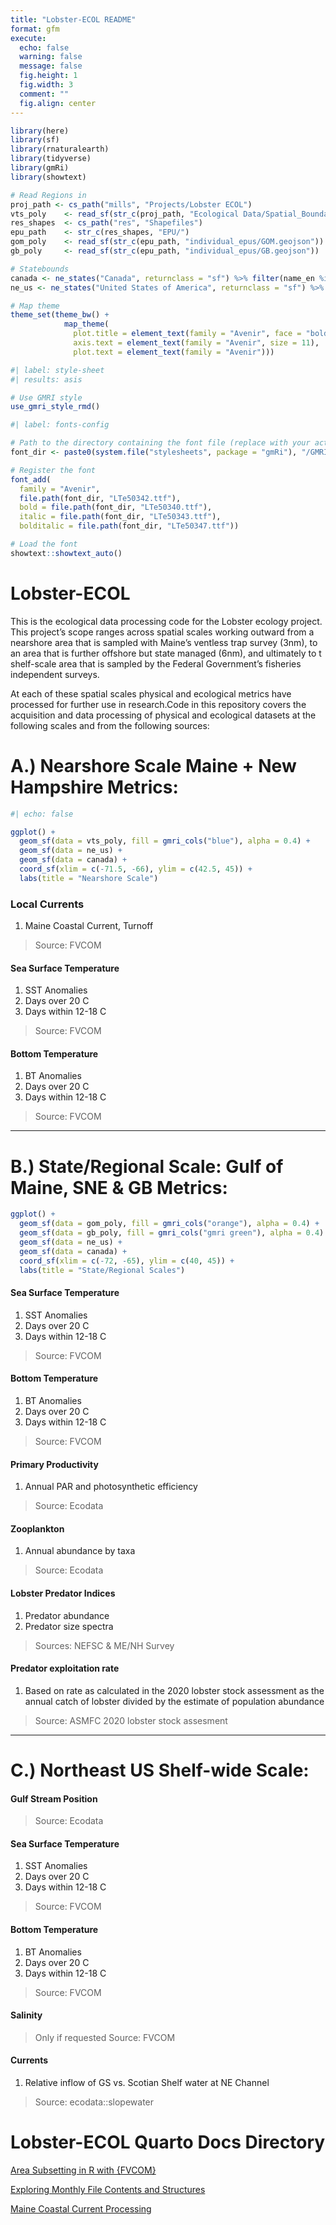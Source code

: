 ```yaml
---
title: "Lobster-ECOL README"
format: gfm
execute: 
  echo: false
  warning: false
  message: false
  fig.height: 1
  fig.width: 3
  comment: ""
  fig.align: center
---
```


```r
library(here)
library(sf)
library(rnaturalearth)
library(tidyverse)
library(gmRi)
library(showtext)

# Read Regions in
proj_path <- cs_path("mills", "Projects/Lobster ECOL")
vts_poly    <- read_sf(str_c(proj_path, "Ecological Data/Spatial_Boundaries/VTSsurvey_nearshore_area.geojson"))
res_shapes  <- cs_path("res", "Shapefiles")
epu_path    <- str_c(res_shapes, "EPU/")
gom_poly    <- read_sf(str_c(epu_path, "individual_epus/GOM.geojson"))
gb_poly     <- read_sf(str_c(epu_path, "individual_epus/GB.geojson"))

# Statebounds
canada <- ne_states("Canada", returnclass = "sf") %>% filter(name_en %in% c("Nova Scotia", "Quebec", "New Brunswick", "Prince Edward Island"))
ne_us <- ne_states("United States of America", returnclass = "sf") %>% filter(name %in% c("Maine", "Massachusetts", "Vermont", "New Hampshire", "Connecticut", "New York", "Rhode Island"))

# Map theme
theme_set(theme_bw() + 
            map_theme(
              plot.title = element_text(family = "Avenir", face = "bold", size = 14),
              axis.text = element_text(family = "Avenir", size = 11),
              plot.text = element_text(family = "Avenir")))
```

```r
#| label: style-sheet
#| results: asis

# Use GMRI style
use_gmri_style_rmd()

```


```r
#| label: fonts-config

# Path to the directory containing the font file (replace with your actual path)
font_dir <- paste0(system.file("stylesheets", package = "gmRi"), "/GMRI_fonts/Avenir/")

# Register the font
font_add(
  family = "Avenir",
  file.path(font_dir, "LTe50342.ttf"),
  bold = file.path(font_dir, "LTe50340.ttf"),
  italic = file.path(font_dir, "LTe50343.ttf"),
  bolditalic = file.path(font_dir, "LTe50347.ttf"))

# Load the font
showtext::showtext_auto()

```

# Lobster-ECOL

This is the ecological data processing code for the Lobster ecology project. This project's scope ranges across spatial scales working outward from a nearshore area that is sampled with Maine's ventless trap survey (3nm), to an area that is further offshore but state managed (6nm), and ultimately to t shelf-scale area that is sampled by the Federal Government's fisheries independent surveys.

At each of these spatial scales physical and ecological metrics have processed for further use in research.Code in this repository covers the acquisition and data processing of physical and ecological datasets at the following scales and from the following sources:

# A.) Nearshore Scale Maine + New Hampshire Metrics:

```r
#| echo: false

ggplot() +
  geom_sf(data = vts_poly, fill = gmri_cols("blue"), alpha = 0.4) +
  geom_sf(data = ne_us) +
  geom_sf(data = canada) +
  coord_sf(xlim = c(-71.5, -66), ylim = c(42.5, 45)) +
  labs(title = "Nearshore Scale")

```

### Local Currents

 1. Maine Coastal Current, Turnoff
 
> Source: FVCOM

#### Sea Surface Temperature

 1. SST Anomalies
 2. Days over 20 C
 3. Days within 12-18 C

 > Source: FVCOM

#### Bottom Temperature

 1. BT Anomalies
 2. Days over 20 C
 3. Days within 12-18 C

> Source: FVCOM


---

# B.) State/Regional Scale: Gulf of Maine, SNE & GB Metrics:

```r
ggplot() +
  geom_sf(data = gom_poly, fill = gmri_cols("orange"), alpha = 0.4) +
  geom_sf(data = gb_poly, fill = gmri_cols("gmri green"), alpha = 0.4) +
  geom_sf(data = ne_us) +
  geom_sf(data = canada) +
  coord_sf(xlim = c(-72, -65), ylim = c(40, 45)) +
  labs(title = "State/Regional Scales")
```


#### Sea Surface Temperature
 1. SST Anomalies   
 2. Days over 20 C
 3. Days within 12-18 C
 
> Source: FVCOM

#### Bottom Temperature
 1. BT Anomalies
 2. Days over 20 C
 3. Days within 12-18 C
 
 > Source: FVCOM

#### Primary Productivity
 1. Annual PAR and photosynthetic efficiency 

> Source: Ecodata

#### Zooplankton
 1. Annual abundance by taxa

> Source: Ecodata

#### Lobster Predator Indices
 1. Predator abundance
 2. Predator size spectra

> Sources: NEFSC & ME/NH Survey

#### Predator exploitation rate
 1. Based on rate as calculated in the 2020 lobster stock assessment as the annual catch of lobster divided by the estimate of population abundance

 > Source: ASMFC 2020 lobster stock assesment

---


# C.) Northeast US Shelf-wide Scale:



#### Gulf Stream Position
 > Source: Ecodata


#### Sea Surface Temperature
 1. SST Anomalies
 2. Days over 20 C
 3. Days within 12-18 C

> Source: FVCOM

#### Bottom Temperature
 1. BT Anomalies
 2. Days over 20 C
 3. Days within 12-18 C 
 
> Source: FVCOM

#### Salinity

> Only if requested
> Source: FVCOM

#### Currents
1. Relative inflow of GS vs. Scotian Shelf water at NE Channel 

> Source: ecodata::slopewater


# Lobster-ECOL Quarto Docs Directory

[Area Subsetting in R with {FVCOM}](https://adamkemberling.github.io/Lobster-ECOL/R/FVCOM_prep/FVCOM_Area_Subsetting_Demo.html)

[Exploring Monthly File Contents and Structures](https://adamkemberling.github.io/Lobster-ECOL/R/FVCOM_prep/FVCOM_GMRI-Monthly-Inventory-Check.html)

[Maine Coastal Current Processing](https://adamkemberling.github.io/Lobster-ECOL/R/FVCOM_prep/FVCOM_MaineCoastalCurrent.html)